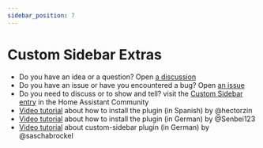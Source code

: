```yaml
---
sidebar_position: 7
---
```


# Custom Sidebar Extras

* Do you have an idea or a question? Open [a discussion](https://github.com/elchininet/custom-sidebar/discussions)
* Do you have an issue or have you encountered a bug? Open [an issue](https://github.com/elchininet/custom-sidebar/issues)
* Do you need to discuss or to show and tell? visit the [Custom Sidebar entry](https://community.home-assistant.io/t/custom-sidebar-manage-home-assistants-sidebar-items-per-user-or-device-basis/665800) in the Home Assistant Community
* [Video tutorial](https://youtu.be/oecwBjPmlYo) about how to install the plugin (in Spanish) by @hectorzin
* [Video tutorial](https://youtu.be/CPVumRS8v7o) about how to install the plugin (in German) by @Senbei123
* [Video tutorial](https://youtu.be/O6x-Nz2fSjI) about custom-sidebar plugin (in German) by @saschabrockel